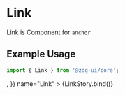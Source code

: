 
<Meta title="Components/Navigation/Link" component={[Link]} argTypes={{}} />


# Link

Link is Component for `anchor`

## Example Usage

```jsx
import { Link } from '@zog-ui/core';
```

<Canvas columns={2} withSource="close">
  <Story
    args={{
      active: true,
      leftIcon: true,
      as: 'a',
      children: 'Link',
      icon: <HomeOutlined />,
    }}
    name="Link"
  >
    {LinkStory.bind()}
  </Story>
</Canvas>

<ArgsTable of={Link} />

